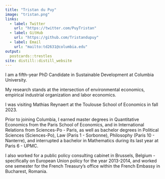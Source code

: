 ```yaml
---
title: "Tristan du Puy"
image: "tristan.png"
links:
  - label: Twitter
    url: "https://twitter.com/PuyTristan"
  - label: GitHub
    url: "https://github.com/Tristandupuy"
  - label: Email
    url: "mailto:td2631@columbia.edu"
output:
  postcards::trestles
site: distill::distill_website
---
```


 
I am a fifth-year PhD Candidate in Sustainable Development at Columbia University.

My research stands at the intersection of environmental economics, empirical industrial organization and labor economics. 

I was visiting Mathias Reynaert at the Toulouse School of Economics in fall 2023. 

Prior to joining Columbia, I earned master degrees in Quantitative Economics from the Paris School of Economics, and in International Relations from Sciences-Po - Paris, as well as bachelor degrees in Political Sciences (Sciences-Po), Law (Paris 1 - Sorbonne), Philosophy (Paris 10 - Nanterre), and interrupted a bachelor in Mathematics during its last year at Paris 6 - UPMC. 

I also worked for a public policy consulting cabinet in Brussels, Belgium - specifically on European Union policy for the year 2013-2014, and worked one semester for the French Treasury's office within the French Embassy in Bucharest, Romania. 

